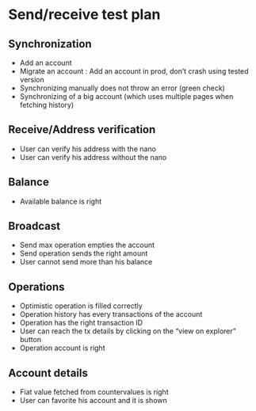 # Send/receive test plan

## Synchronization

- Add an account
- Migrate an account : Add an account in prod, don’t crash using tested version
- Synchronizing manually does not throw an error (green check)
- Synchronizing of a big account (which uses multiple pages when fetching history)

## Receive/Address verification

- User can verify his address with the nano
- User can verify his address without the nano

## Balance

- Available balance is right

## Broadcast

- Send max operation empties the account
- Send operation sends the right amount
- User cannot send more than his balance

## Operations

- Optimistic operation is filled correctly
- Operation history has every transactions of the account
- Operation has the right transaction ID
- User can reach the tx details by clicking on the “view on explorer” button
- Operation account is right

## Account details

- Fiat value fetched from countervalues is right
- User can favorite his account and it is shown

